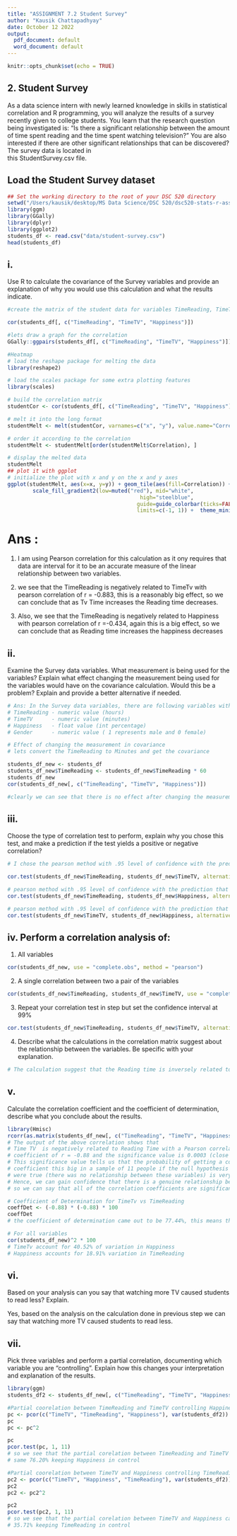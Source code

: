```yaml
---
title: "ASSIGNMENT 7.2 Student Survey"
author: "Kausik Chattapadhyay"
date: October 12 2022
output:
  pdf_document: default
  word_document: default
---
```


```r
knitr::opts_chunk$set(echo = TRUE)
```
## 2. Student Survey

As a data science intern with newly learned knowledge in skills in statistical 
correlation and R programming, you will analyze the results of a survey recently 
given to college students. You learn that the research question being investigated 
is: “Is there a significant relationship between the amount of time spent reading 
and the time spent watching television?” You are also interested if there are other  significant relationships that can be discovered? The survey data is located in  
this StudentSurvey.csv file.

## Load the Student Survey dataset
```r
## Set the working directory to the root of your DSC 520 directory
setwd("/Users/kausik/desktop/MS Data Science/DSC 520/dsc520-stats-r-assignments")
library(ggm)
library(GGally)
library(dplyr)
library(ggplot2)
students_df <- read.csv("data/student-survey.csv")
head(students_df)
```
## i.
Use R to calculate the covariance of the Survey variables and provide an           explanation of why you would use this calculation and what the results indicate.
```r
#create the matrix of the student data for variables TimeReading, TimeTV and Happiness

cor(students_df[, c("TimeReading", "TimeTV", "Happiness")])

#lets draw a graph for the correlation
GGally::ggpairs(students_df[, c("TimeReading", "TimeTV", "Happiness")])

#Heatmap
# load the reshape package for melting the data
library(reshape2)

# load the scales package for some extra plotting features
library(scales)

# build the correlation matrix
studentCor <- cor(students_df[, c("TimeReading", "TimeTV", "Happiness")])

# melt it into the long format
studentMelt <- melt(studentCor, varnames=c("x", "y"), value.name="Correlation")

# order it according to the correlation
studentMelt <- studentMelt[order(studentMelt$Correlation), ]

# display the melted data
studentMelt
## plot it with ggplot
# initialize the plot with x and y on the x and y axes
ggplot(studentMelt, aes(x=x, y=y)) + geom_tile(aes(fill=Correlation)) +
        scale_fill_gradient2(low=muted("red"), mid="white",
                                          high="steelblue",
                                         guide=guide_colorbar(ticks=FALSE, barheight=10),
                                         limits=c(-1, 1)) +  theme_minimal() + labs(x=NULL, y=NULL)
```
# Ans : 

1. I am using Pearson correlation for this calculation as it ony requires that data are interval for it to be an accurate measure of the linear relationship between two variables.

2. we see that the TimeReading is negatively related to TimeTv with pearson correlation of r = -0.883, this is a reasonably big effect, so we can conclude that as Tv Time increases the Reading time decreases.

3. Also,  we see that the TimeReading is negatively related to Happiness with pearson correlation of r =-0.434, again this is a big effect, so we can conclude that as Reading time increases the happiness decreases

## ii.
Examine the Survey data variables. What measurement is being used for the variables? Explain what effect changing the measurement being used for the variables would have on the covariance calculation. Would this be a problem? Explain and provide a better alternative if needed.

```r
# Ans: In the Survey data variables, there are following variables with the mentioned # measurement as per my assumption:
# TimeReading - numeric value (hours)
# TimeTV      - numeric value (minutes)
# Happiness   - float value (int percentage)
# Gender      - numeric value ( 1 represents male and 0 female)

# Effect of changing the measurement in covariance
# lets convert the TimeReading to Minutes and get the covariance

students_df_new <- students_df
students_df_new$TimeReading <- students_df_new$TimeReading * 60
students_df_new
cor(students_df_new[, c("TimeReading", "TimeTV", "Happiness")])

#clearly we can see that there is no effect after changing the measurement
```


## iii.
Choose the type of correlation test to perform, explain why you chose this test, and make a prediction if the test yields a positive or negative correlation?

```r
# I chose the pearson method with .95 level of confidence with the prediction that the # correlation of Reading time vs TV Time will be less than zero

cor.test(students_df_new$TimeReading, students_df_new$TimeTV, alternative = "less",     method = "pearson", conf.level = 0.95)

# pearson method with .95 level of confidence with the prediction that the correlation # of Reading time vs Happiness will be less than zero
cor.test(students_df_new$TimeReading, students_df_new$Happiness, alternative = "less",   method = "pearson", conf.level = 0.95)

# pearson method with .95 level of confidence with the prediction that the correlation # of Tv Time time vs Happiness will be greater than zero
cor.test(students_df_new$TimeTV, students_df_new$Happiness, alternative = "greater",    method = "pearson", conf.level = 0.95)
```


## iv. Perform a correlation analysis of:
1. All variables
```r
cor(students_df_new, use = "complete.obs", method = "pearson")
```

2. A single correlation between two a pair of the variables
```r
cor(students_df_new$TimeReading, students_df_new$TimeTV, use = "complete.obs", method = "pearson")
```

3. Repeat your correlation test in step but set the confidence interval at 99%
```r
cor.test(students_df_new$TimeReading, students_df_new$TimeTV, alternative = "less", method = "pearson", conf.level = 0.99)
```

4. Describe what the calculations in the correlation matrix suggest about the  relationship between the variables. Be specific with your explanation.
```r
# The calculation suggest that the Reading time is inversely related to TV time at .99 # confidence level, i.e. if the TV time increases then the Reading time decreases and # vice versa.
```


## v.
Calculate the correlation coefficient and the coefficient of determination, describe what you conclude about the results.

```r
library(Hmisc)
rcorr(as.matrix(students_df_new[, c("TimeReading", "TimeTV", "Happiness")]))
# The output of the above correlation shows that 
# Time TV  is negatively related to Reading Time with a Pearson correlation 
# coefficient of r = -0.88 and the significance value is 0.0003 (close to 0). 
# This significance value tells us that the probability of getting a correlation 
# coefficient this big in a sample of 11 people if the null hypothesis
# were true (there was no relationship between these variables) is very low 
# Hence, we can gain confidence that there is a genuine relationship between TVTime # # and ReadingTime Our criterion for significance is usually .05 
# so we can say that all of the correlation coefficients are significant.

# Coefficient of Determination for TimeTv vs TimeReading
coeffDet <- (-0.88) * (-0.88) * 100
coeffDet
# the coefficient of determination came out to be 77.44%, this means that TVTime  is #highly correlated with  ReadingTime and can account for 77.44% of variation in #ReadingTime 

# For all variables
cor(students_df_new)^2 * 100
# TimeTv account for 40.52% of variation in Happiness
# Happiness accounts for 18.91% variation in TimeReading
```


## vi.
Based on your analysis can you say that watching more TV caused students to read less? Explain.

Yes, based on the analysis on the calculation done in previous step we can say that watching more TV caused students to read less.

## vii.
Pick three variables and perform a partial correlation, documenting which variable you are “controlling”. Explain how this changes your interpretation and explanation of the results.

```r
library(ggm)
students_df2 <- students_df_new[, c("TimeReading", "TimeTV", "Happiness")]

#Partial coorelation between TimeReading and TimeTV controlling Happiness
pc <- pcor(c("TimeTV", "TimeReading", "Happiness"), var(students_df2))
pc
pc <- pc^2 

pc
pcor.test(pc, 1, 11)
# so we see that the partial corelation between TimeReading and TimeTV came nearly 
# same 76.20% keeping Happiness in control

#Partial coorelation between TimeTV and Happiness controlling TimeReading
pc2 <- pcor(c("TimeTV", "Happiness", "TimeReading"), var(students_df2))
pc2
pc2 <- pc2^2 

pc2
pcor.test(pc2, 1, 11)
# so we see that the partial corelation between TimeTV and Happiness came around 
# 35.71% keeping TimeReading in control
```


